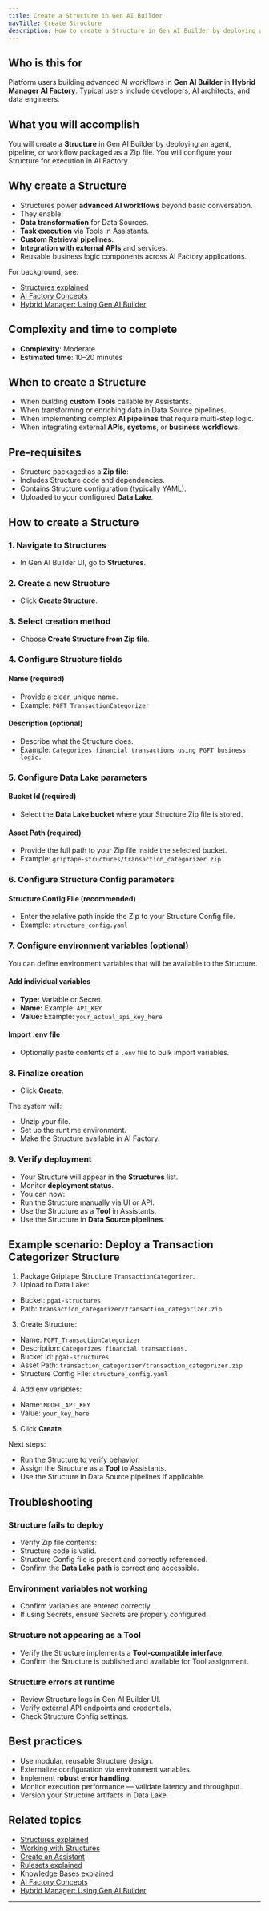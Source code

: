 ```yaml
---
title: Create a Structure in Gen AI Builder
navTitle: Create Structure
description: How to create a Structure in Gen AI Builder by deploying an agent, pipeline, or workflow from a Zip file.
---
```


## Who is this for

Platform users building advanced AI workflows in **Gen AI Builder** in **Hybrid Manager AI Factory**.
Typical users include developers, AI architects, and data engineers.

## What you will accomplish

You will create a **Structure** in Gen AI Builder by deploying an agent, pipeline, or workflow packaged as a Zip file.
You will configure your Structure for execution in AI Factory.

## Why create a Structure

-   Structures power **advanced AI workflows** beyond basic conversation.
-   They enable:
-   **Data transformation** for Data Sources.
-   **Task execution** via Tools in Assistants.
-   **Custom Retrieval pipelines**.
-   **Integration with external APIs** and services.
-   Reusable business logic components across AI Factory applications.

For background, see:

-   [Structures explained](/edb-postgres-ai/ai-factory/learn/explained/structures-explained)
-   [AI Factory Concepts](/edb-postgres-ai/ai-factory/learn/explained/ai-factory-concepts)
-   [Hybrid Manager: Using Gen AI Builder](/edb-postgres-ai/hybrid-manager/ai-factory/gen-ai/builder)

## Complexity and time to complete

-   **Complexity**: Moderate
-   **Estimated time**: 10–20 minutes

## When to create a Structure

-   When building **custom Tools** callable by Assistants.
-   When transforming or enriching data in Data Source pipelines.
-   When implementing complex **AI pipelines** that require multi-step logic.
-   When integrating external **APIs**, **systems**, or **business workflows**.

## Pre-requisites

-   Structure packaged as a **Zip file**:
-   Includes Structure code and dependencies.
-   Contains Structure configuration (typically YAML).
-   Uploaded to your configured **Data Lake**.

## How to create a Structure

### 1. Navigate to Structures

-   In Gen AI Builder UI, go to **Structures**.

### 2. Create a new Structure

-   Click **Create Structure**.

### 3. Select creation method

-   Choose **Create Structure from Zip file**.

### 4. Configure Structure fields

#### Name (required)

-   Provide a clear, unique name.
-   Example: `PGFT_TransactionCategorizer`

#### Description (optional)

-   Describe what the Structure does.
-   Example: `Categorizes financial transactions using PGFT business logic.`

### 5. Configure Data Lake parameters

#### Bucket Id (required)

-   Select the **Data Lake bucket** where your Structure Zip file is stored.

#### Asset Path (required)

-   Provide the full path to your Zip file inside the selected bucket.
-   Example: `griptape-structures/transaction_categorizer.zip`

### 6. Configure Structure Config parameters

#### Structure Config File (recommended)

-   Enter the relative path inside the Zip to your Structure Config file.
-   Example: `structure_config.yaml`

### 7. Configure environment variables (optional)

You can define environment variables that will be available to the Structure.

#### Add individual variables

-   **Type:** Variable or Secret.
-   **Name:** Example: `API_KEY`
-   **Value:** Example: `your_actual_api_key_here`

#### Import .env file

-   Optionally paste contents of a `.env` file to bulk import variables.

### 8. Finalize creation

-   Click **Create**.

The system will:

-   Unzip your file.
-   Set up the runtime environment.
-   Make the Structure available in AI Factory.

### 9. Verify deployment

-   Your Structure will appear in the **Structures** list.
-   Monitor **deployment status**.
-   You can now:
-   Run the Structure manually via UI or API.
-   Use the Structure as a **Tool** in Assistants.
-   Use the Structure in **Data Source pipelines**.

## Example scenario: Deploy a Transaction Categorizer Structure

1.  Package Griptape Structure `TransactionCategorizer`.
2.  Upload to Data Lake:

-   Bucket: `pgai-structures`
-   Path: `transaction_categorizer/transaction_categorizer.zip`

3.  Create Structure:

-   Name: `PGFT_TransactionCategorizer`
-   Description: `Categorizes financial transactions.`
-   Bucket Id: `pgai-structures`
-   Asset Path: `transaction_categorizer/transaction_categorizer.zip`
-   Structure Config File: `structure_config.yaml`

4.  Add env variables:

-   Name: `MODEL_API_KEY`
-   Value: `your_key_here`

5.  Click **Create**.

Next steps:

-   Run the Structure to verify behavior.
-   Assign the Structure as a **Tool** to Assistants.
-   Use the Structure in Data Source pipelines if applicable.

## Troubleshooting

### Structure fails to deploy

-   Verify Zip file contents:
-   Structure code is valid.
-   Structure Config file is present and correctly referenced.
-   Confirm the **Data Lake path** is correct and accessible.

### Environment variables not working

-   Confirm variables are entered correctly.
-   If using Secrets, ensure Secrets are properly configured.

### Structure not appearing as a Tool

-   Verify the Structure implements a **Tool-compatible interface**.
-   Confirm the Structure is published and available for Tool assignment.

### Structure errors at runtime

-   Review Structure logs in Gen AI Builder UI.
-   Verify external API endpoints and credentials.
-   Check Structure Config settings.

## Best practices

-   Use modular, reusable Structure design.
-   Externalize configuration via environment variables.
-   Implement **robust error handling**.
-   Monitor execution performance — validate latency and throughput.
-   Version your Structure artifacts in Data Lake.

## Related topics

-   [Structures explained](/edb-postgres-ai/ai-factory/learn/explained/structures-explained)
-   [Working with Structures](/edb-postgres-ai/ai-factory/learn/explained/structures-explained/)
-   [Create an Assistant](/edb-postgres-ai/ai-factory/learn/how-to/gen-ai/create-assistant)
-   [Rulesets explained](/edb-postgres-ai/ai-factory/learn/explained/rulesets-explained)
-   [Knowledge Bases explained](/edb-postgres-ai/ai-factory/learn/explained/knowledge-bases-explained/)
-   [AI Factory Concepts](/edb-postgres-ai/ai-factory/learn/explained/ai-factory-concepts)
-   [Hybrid Manager: Using Gen AI Builder](/edb-postgres-ai/hybrid-manager/ai-factory/gen-ai/builder)

* * *
